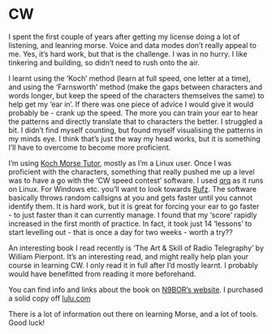 # CW {-}

I spent the first couple of years after getting my license doing a lot of listening, and leanring morse.
Voice and data modes don't really appeal to me. Yes, it's hard work, but that is the challenge.
I was in no hurry. I like tinkering and building, so didn't need to rush onto the air.

I learnt using the 'Koch' method (learn at full speed, one letter at a time),
and using the 'Farnsworth' method (make the gaps between characters and words longer, but keep the
speed of the characters themselves the same) to help get my 'ear in'. If there was one piece of advice
I would give it would probably be - crank up the speed. The more you can train your ear to hear the
patterns and directly translate that to characters the better. I struggled a bit. I didn't find myself
counting, but found myself visualising the patterns in my minds eye. I think that's just the way my
head works, but it is something I'll have to overcome to become more proficient.

I'm using [Koch Morse Tutor](https://github.com/hmatuschek/kochmorse), mostly as I'm a Linux user.
Once I was proficient with the characters, something that really pushed me up a level was to have
a go with the 'CW speed contest' software. I used [qrq](https://fkurz.net/ham/qrq.html) as it runs on
Linux. For Windows etc. you'll want to look towards [Rufz](https://www.rufzxp.net/). The software
basically throws random callsigns at you and gets faster until you cannot identify them. It is hard
work, but it is great for forcing your ear to go faster - to just faster than it can currently manage.
I found that my 'score' rapidly increased in the first month of practice. In fact, it took just
14 'lessons' to start levelling out - that is once a day for two weeks - worth a try??

An interesting book I read recently is 'The Art & Skill of Radio Telegraphy' by William Pierpont.
It's an interesting read, and might really help plan your course in learning CW. I only read it in full
after I'd mostly learnt. I probably would have benefitted from reading it more beforehand.

You can find info and links about the book on [N9BOR's website](https://www.n9bor.us/index.php/morse-code/the-art-skill-of-radio-telegraphy).
I purchased a solid copy off [lulu.com](https://www.lulu.com/shop/william-pierpont/the-art-and-skill-of-radio-telegraphy/paperback/product-20671748.html?page=1&pageSize=4)

There is a lot of information out there on learning Morse, and a lot of tools. Good luck!
